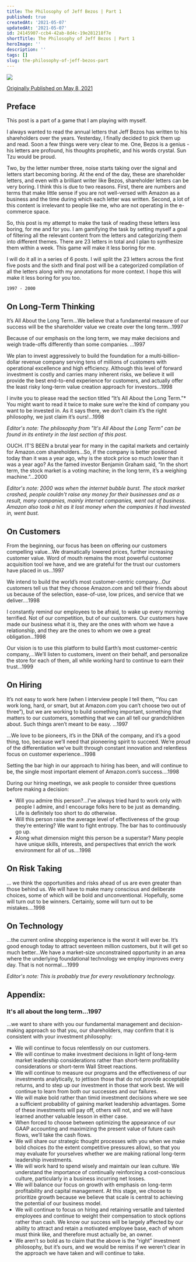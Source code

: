 ```yaml
---
title: The Philosophy of Jeff Bezos | Part 1
published: true
createdAt: '2021-05-07'
updatedAt: '2021-05-07'
id: 24145907-ccb4-42ab-8d4c-19e281218f7e
shortTitle: The Philosophy of Jeff Bezos | Part 1
heroImage: ''
description: ''
tags: []
slug: the-philosophy-of-jeff-bezos-part
---
```


![](https://substackcdn.com/image/fetch/f_auto,q_auto:good,fl_progressive:steep/https%3A%2F%2Fbucketeer-e05bbc84-baa3-437e-9518-adb32be77984.s3.amazonaws.com%2Fpublic%2Fimages%2F94907753-bd22-469a-b85d-de31c2ee0f0e_1079x720.jpeg)

[Originally Published on May 8, 2021](https://www.linkedin.com/pulse/how-bezos-captained-his-ship-from-1997-2000-jeff-prashant-bhudwal/)

## Preface

This post is a part of a game that I am playing with myself.

I always wanted to read the annual letters that Jeff Bezos has written to his shareholders over the years. Yesterday, I finally decided to pick them up and read. Soon a few things were very clear to me. One, Bezos is a genius - his letters are profound, his thoughts prophetic, and his words crystal. Sun Tzu would be proud.

Two, by the letter number three, noise starts taking over the signal and letters start becoming boring. At the end of the day, these are shareholder letters, and even with a brilliant writer like Bezos, shareholder letters can be very boring. I think this is due to two reasons. First, there are numbers and terms that make little sense if you are not well-versed with Amazon as a business and the time during which each letter was written. Second, a lot of this content is irrelevant to people like me, who are not operating in the e-commerce space.

So, this post is my attempt to make the task of reading these letters less boring, for me and for you. I am gamifying the task by setting myself a goal of filtering all the relevant content from the letters and categorizing them into different themes. There are 23 letters in total and I plan to synthesize them within a week. This game will make it less boring for me.

I will do it all in a series of 6 posts. I will split the 23 letters across the first five posts and the sixth and final post will be a categorized compilation of all the letters along with my annotations for more context. I hope this will make it less boring for you too.

```
1997 - 2000
```

## On Long-Term Thinking

It’s All About the Long Term...We believe that a fundamental measure of our success will be the shareholder value we create over the long term...1997

Because of our emphasis on the long term, we may make decisions and weigh trade-offs differently than some companies. ...1997

We plan to invest aggressively to build the foundation for a multi-billion-dollar revenue company serving tens of millions of customers with operational excellence and high efficiency. Although this level of forward investment is costly and carries many inherent risks, we believe it will provide the best end-to-end experience for customers, and actually offer the least risky long-term value creation approach for investors...1998

I invite you to please read the section titled “It’s All About the Long Term.”\* You might want to read it twice to make sure we’re the kind of company you want to be invested in. As it says there, we don’t claim it’s the right philosophy, we just claim it’s ours!...1998

_Editor's note: The philosophy from "It's All About the Long Term" can be found in its entirety in the last section of this post._

OUCH. IT’S BEEN a brutal year for many in the capital markets and certainly for Amazon.com shareholders...So, if the company is better positioned today than it was a year ago, why is the stock price so much lower than it was a year ago? As the famed investor Benjamin Graham said, “In the short term, the stock market is a voting machine; in the long term, it’s a weighing machine.”...2000

_Editor's note: 2000 was when the internet bubble burst. The stock market crashed, people couldn't raise any money for their businesses and as a result, many companies, mainly internet companies, went out of business. Amazon also took a hit as it lost money when the companies it had invested in, went bust._

## On Customers

From the beginning, our focus has been on offering our customers compelling value...We dramatically lowered prices, further increasing customer value. Word of mouth remains the most powerful customer acquisition tool we have, and we are grateful for the trust our customers have placed in us...1997

We intend to build the world’s most customer-centric company...Our customers tell us that they choose Amazon.com and tell their friends about us because of the selection, ease-of-use, low prices, and service that we deliver....1998

I constantly remind our employees to be afraid, to wake up every morning terrified. Not of our competition, but of our customers. Our customers have made our business what it is, they are the ones with whom we have a relationship, and they are the ones to whom we owe a great obligation...1998

Our vision is to use this platform to build Earth’s most customer-centric company,...We’ll listen to customers, invent on their behalf, and personalize the store for each of them, all while working hard to continue to earn their trust...1999

## **On Hiring**

It’s not easy to work here (when I interview people I tell them, “You can work long, hard, or smart, but at Amazon.com you can’t choose two out of three”), but we are working to build something important, something that matters to our customers, something that we can all tell our grandchildren about. Such things aren’t meant to be easy. ...1997

...We love to be pioneers, it’s in the DNA of the company, and it’s a good thing, too, because we’ll need that pioneering spirit to succeed. We’re proud of the differentiation we’ve built through constant innovation and relentless focus on customer experience...1998

Setting the bar high in our approach to hiring has been, and will continue to be, the single most important element of Amazon.com’s success....1998

During our hiring meetings, we ask people to consider three questions before making a decision:

- Will you admire this person?...I’ve always tried hard to work only with people I admire, and I encourage folks here to be just as demanding. Life is definitely too short to do otherwise.
- Will this person raise the average level of effectiveness of the group they’re entering? We want to fight entropy. The bar has to continuously go up.
- Along what dimension might this person be a superstar? Many people have unique skills, interests, and perspectives that enrich the work environment for all of us....1998

## On Risk Taking

... we think the opportunities and risks ahead of us are even greater than those behind us. We will have to make many conscious and deliberate choices, some of which will be bold and unconventional. Hopefully, some will turn out to be winners. Certainly, some will turn out to be mistakes....1998

## On Technology

...the current online shopping experience is the worst it will ever be. It’s good enough today to attract seventeen million customers, but it will get so much better...We have a market-size unconstrained opportunity in an area where the underlying foundational technology we employ improves every day. That is not normal....1999

_Editor's note: This is probably true for every revolutionary technology._

## Appendix:

### It's all about the long term...1997

...we want to share with you our fundamental management and decision-making approach so that you, our shareholders, may confirm that it is consistent with your investment philosophy:

- We will continue to focus relentlessly on our customers.
- We will continue to make investment decisions in light of long-term market leadership considerations rather than short-term profitability considerations or short-term Wall Street reactions.
- We will continue to measure our programs and the effectiveness of our investments analytically, to jettison those that do not provide acceptable returns, and to step up our investment in those that work best. We will continue to learn from both our successes and our failures.
- We will make bold rather than timid investment decisions where we see a sufficient probability of gaining market leadership advantages. Some of these investments will pay off, others will not, and we will have learned another valuable lesson in either case.
- When forced to choose between optimizing the appearance of our GAAP accounting and maximizing the present value of future cash flows, we’ll take the cash flows.
- We will share our strategic thought processes with you when we make bold choices (to the extent competitive pressures allow), so that you may evaluate for yourselves whether we are making rational long-term leadership investments.
- We will work hard to spend wisely and maintain our lean culture. We understand the importance of continually reinforcing a cost-conscious culture, particularly in a business incurring net losses.
- We will balance our focus on growth with emphasis on long-term profitability and capital management. At this stage, we choose to prioritize growth because we believe that scale is central to achieving the potential of our business model.
- We will continue to focus on hiring and retaining versatile and talented employees and continue to weight their compensation to stock options rather than cash. We know our success will be largely affected by our ability to attract and retain a motivated employee base, each of whom must think like, and therefore must actually be, an owner.
- We aren’t so bold as to claim that the above is the “right” investment philosophy, but it’s ours, and we would be remiss if we weren’t clear in the approach we have taken and will continue to take.
